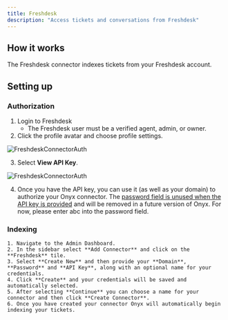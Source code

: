 ```yaml
---
title: Freshdesk
description: "Access tickets and conversations from Freshdesk"
---
```


## How it works

The Freshdesk connector indexes tickets from your Freshdesk account.

## Setting up

### Authorization

1. Login to Freshdesk
    - The Freshdesk user must be a verified agent, admin, or owner.
2. Click the profile avatar and choose profile settings.

![FreshdeskConnectorAuth](/assets/images/connectors/freshdesk/freshdesk_1.png)

3. Select **View API Key**.

![FreshdeskConnectorAuth](/assets/images/connectors/freshdesk/freshdesk_2.png)

4. Once you have the API key, you can use it (as well as your domain) to authorize your Onyx connector. The [password field is unused when the API key is provided](https://developers.freshdesk.com/api/#authentication) and will be removed in a future version of Onyx. For now, please enter abc into the password field.

### Indexing

    1. Navigate to the Admin Dashboard.
    2. In the sidebar select **Add Connector** and click on the **Freshdesk** tile.
    3. Select **Create New** and then provide your **Domain**, **Password** and **API Key**, along with an optional name for your credentials.
    4. Click **Create** and your credentials will be saved and automatically selected.
    5. After selecting **Continue** you can choose a name for your connector and then click **Create Connector**.
    6. Once you have created your connector Onyx will automatically begin indexing your tickets.
